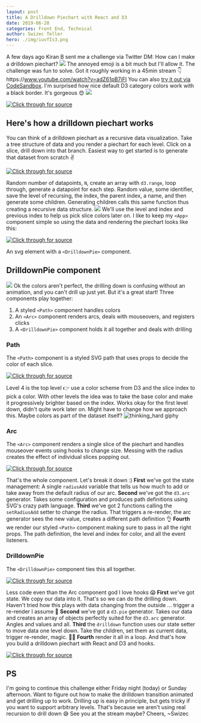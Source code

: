 ```yaml
---
layout: post
title: A Drilldown Piechart with React and D3
date: 2019-06-28
categories: Front End, Technical
author: Swizec Teller
hero: ./img/iuvfIs3.png
---
```


A few days ago Kiran B sent me a challenge via Twitter DM: How can I make a drilldown piechart? ![](./img/iuvfIs3.png) The annoyed emoji is a bit much but I'll allow it. The challenge was fun to solve. Got it roughly working in a 45min stream 👇 https&#x3A;//www.youtube.com/watch?v=adZ61pB7iFI You can also [try it out via CodeSandbox](https://codesandbox.io/s/drilldown-piechart-in-react-and-d3-d62y5). I'm surprised how nice default D3 category colors work with a black border. It's gorgeous 😍 ![](./img/NU4bfJZ.png)

[![Click through for source](./img/screenshot-1561739464930.png)](https://codesandbox.io/s/drilldown-piechart-in-react-and-d3-d62y5)

## Here's how a drilldown piechart works

You can think of a drilldown piechart as a recursive data visualization. Take a tree structure of data and you render a piechart for each level. Click on a slice, drill down into that branch. Easiest way to get started is to generate that dataset from scratch ✌️

[![Click through for source](./img/screenshot-1561739442421.png)](https://carbon.now.sh/?bg=rgba(255,255,255,1)&t=seti&l=javascript&ds=true&wc=true&wa=true&pv=48px&ph=32px&ln=false&code=function%20generateData(level%2C%20prevIndex)%20%7B%0A%20%20const%20N%20%3D%20d3.randomUniform(1%2C%2010)()%3B%0A%20%20return%20d3.range(N).map(i%20%3D%3E%20(%7B%0A%20%20%20%20value%3A%20Math.abs(d3.randomNormal()())%2C%0A%20%20%20%20id%3A%20%60%24%7Blevel%7D-%24%7Bi%7D%60%2C%0A%20%20%20%20level%3A%20level%2C%0A%20%20%20%20index%3A%20i%2C%0A%20%20%20%20prevIndex%3A%20prevIndex%2C%0A%20%20%20%20name%3A%20faker.internet.userName()%2C%0A%20%20%20%20children%3A%20level%20%3E%200%20%3F%20generateData(level%20-%201%2C%20i)%20%3A%20%5B%5D%0A%20%20%7D))%3B%0A%7D)

Random number of datapoints, `N`, create an array with `d3.range`, loop through, generate a datapoint for each step. Random value, some identifier, save the level of recursing, the index, the parent index, a name, and then generate some children. Generating children calls this same function thus creating a recursive data structure. ![](./img/BI97htq.png) We'll use the level and index and previous index to help us pick slice colors later on. I like to keep my `<App>` component simple so using the data and rendering the piechart looks like this:

[![Click through for source](./img/screenshot-1561739426193.png)](https://carbon.now.sh/?bg=rgba(255,255,255,1)&t=seti&l=javascript&ds=true&wc=true&wa=true&pv=48px&ph=32px&ln=false&code=%3Csvg%20width%3D%22500%22%20height%3D%22500%22%3E%0A%09%3CDrilldownPie%20data%3D%7Bdata%7D%20x%3D%7B250%7D%20y%3D%7B250%7D%20%2F%3E%0A%3C%2Fsvg%3E)

An svg element with a `<DrilldownPie>` component.

## DrilldownPie component

![](./img/O9xL7km.gif) Ok the colors aren't perfect, the drilling down is confusing without an animation, and you can't drill up just yet. But it's a great start! Three components play together:

1.  A styled `<Path>` component handles colors
2.  An `<Arc>` component renders arcs, deals with mouseovers, and registers clicks
3.  A `<DrilldownPie>` component holds it all together and deals with drilling

### Path

The `<Path>` component is a styled SVG path that uses props to decide the color of each slice.

[![Click through for source](./img/screenshot-1561739426130.png)](https://carbon.now.sh/?bg=rgba(255,255,255,1)&t=seti&l=javascript&ds=true&wc=true&wa=true&pv=48px&ph=32px&ln=false&code=const%20Path%20%3D%20styled.path%60%0A%20%20fill%3A%20%24%7Bprops%20%3D%3E%0A%20%20%20%20props.level%20%3D%3D%3D%204%0A%20%20%20%20%20%20%3F%20d3.schemePaired%5Bprops.index%5D%0A%20%20%20%20%20%20%3A%20d3.color(d3.schemePaired%5Bprops.prevIndex%5D).brighter(props.index%20%2F%202)%7D%3B%0A%20%20cursor%3A%20pointer%3B%0A%20%20stroke%3A%20black%3B%0A%60%3B)

Level 4 is the top level 👉 use a color scheme from D3 and the slice index to pick a color. With other levels the idea was to take the base color and make it progressively brighter based on the index. Works okay for the first level down, didn't quite work later on. Might have to change how we approach this. Maybe colors as part of the dataset itself? ![thinking_hard giphy](./img/giphy-downsized-medium.gif)

### Arc

The `<Arc>` component renders a single slice of the piechart and handles mouseover events using hooks to change size. Messing with the radius creates the effect of individual slices popping out.

[![Click through for source](./img/screenshot-1561739426232.png)](https://carbon.now.sh/?bg=rgba(255,255,255,1)&t=seti&l=javascript&ds=true&wc=true&wa=true&pv=48px&ph=32px&ln=false&code=const%20Arc%20%3D%20(%7B%20arcData%2C%20onClick%20%7D)%20%3D%3E%20%7B%0A%20%20const%20%5BradiusAdd%2C%20setRadiusAdd%5D%20%3D%20useState(0)%3B%0A%0A%20%20const%20arc%20%3D%20d3%0A%20%20%20%20.arc()%0A%20%20%20%20.innerRadius(15%20%2B%20radiusAdd%20%2F%202)%0A%20%20%20%20.outerRadius(105%20%2B%20radiusAdd)%3B%0A%0A%20%20function%20mouseOver()%20%7B%0A%20%20%20%20setRadiusAdd(20)%3B%0A%20%20%7D%0A%0A%20%20function%20mouseOut()%20%7B%0A%20%20%20%20setRadiusAdd(0)%3B%0A%20%20%7D%0A%0A%20%20return%20(%0A%20%20%20%20%3CPath%0A%20%20%20%20%20%20d%3D%7Barc(arcData)%7D%0A%20%20%20%20%20%20index%3D%7BarcData.data.index%7D%0A%20%20%20%20%20%20level%3D%7BarcData.data.level%7D%0A%20%20%20%20%20%20prevIndex%3D%7BarcData.data.prevIndex%7D%0A%20%20%20%20%20%20onMouseOver%3D%7BmouseOver%7D%0A%20%20%20%20%20%20onMouseOut%3D%7BmouseOut%7D%0A%20%20%20%20%20%20onClick%3D%7BonClick%7D%0A%20%20%20%20%2F%3E%0A%20%20)%3B%0A%7D%3B)

That's the whole component. Let's break it down :) **First** we've got the state management: A single `radiusAdd` variable that tells us how much to add or take away from the default radius of our arc. **Second** we've got the `d3.arc` generator. Takes some configuration and produces path definitions using SVG's crazy path language. **Third** we've got 2 functions calling the `setRadiusAdd` setter to change the radius. That triggers a re-render, the arc generator sees the new value, creates a different path definition 👌 **Fourth** we render our styled `<Path>` component making sure to pass in all the right props. The path definition, the level and index for color, and all the event listeners.

### DrilldownPie

The `<DrilldownPie>` component ties this all together.

[![Click through for source](./img/screenshot-1561739426244.png)](https://carbon.now.sh/?bg=rgba(255,255,255,1)&t=seti&l=javascript&ds=true&wc=true&wa=true&pv=48px&ph=32px&ln=false&code=const%20DrilldownPie%20%3D%20(%7B%20data%2C%20x%2C%20y%20%7D)%20%3D%3E%20%7B%0A%20%20const%20%5BrenderData%2C%20setRenderData%5D%20%3D%20useState(data)%3B%0A%0A%20%20const%20pie%20%3D%20d3.pie().value(d%20%3D%3E%20d.value)%3B%0A%0A%20%20function%20drilldown(index)%20%7B%0A%20%20%20%20setRenderData(renderData%5Bindex%5D.children)%3B%0A%20%20%7D%0A%0A%20%20return%20(%0A%20%20%20%20%3Cg%20transform%3D%7B%60translate(%24%7Bx%7D%2C%20%24%7By%7D)%60%7D%3E%0A%20%20%20%20%20%20%7Bpie(renderData).map(d%20%3D%3E%20(%0A%20%20%20%20%20%20%20%20%3CArc%20arcData%3D%7Bd%7D%20key%3D%7Bd.id%7D%20onClick%3D%7B()%20%3D%3E%20drilldown(d.index)%7D%20%2F%3E%0A%20%20%20%20%20%20))%7D%0A%20%20%20%20%3C%2Fg%3E%0A%20%20)%3B%0A%7D%3B)

Less code even than the Arc component god I love hooks 😱 **First** we've got state. We copy our data into it. That's so we can do the drilling down. Haven't tried how this plays with data changing from the outside ... trigger a re-render I assume 🤔 **Second** we've got a `d3.pie` generator. Takes our data and creates an array of objects perfectly suited for the `d3.arc` generator. Angles and values and all. **Third** the `drilldown` function uses our state setter to move data one level down. Take the children, set them as current data, trigger re-render, magic. 🧙‍♂️ **Fourth** render it all in a loop. And that's how you build a drilldown piechart with React and D3 and hooks.

[![Click through for source](./img/screenshot-1561739491897.png)](https://codesandbox.io/s/drilldown-piechart-in-react-and-d3-d62y5)

## PS

I'm going to continue this challenge either Friday night (today) or Sunday afternoon. Want to figure out how to make the drilldown transition animated and get drilling up to work. Drilling up is easy in principle, but gets tricky if you want to support arbitrary levels. That's because we aren't using real recursion to drill down 😅 See you at the stream maybe? Cheers, ~Swizec
